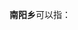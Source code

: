 '''南阳乡'''可以指：
{{PRC admin/disambig|14/11/81/203/000|35/04/27/203/000|36/04/81/207/000|51/11/23/206/000}}
{{disambig|cat=三字中国乡名消歧义}}